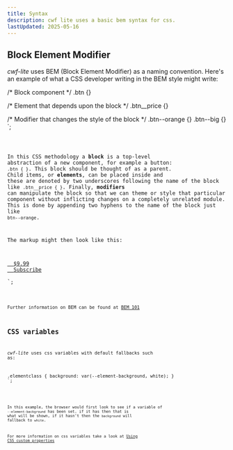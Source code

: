 ```yaml
---
title: Syntax
description: cwf lite uses a basic bem syntax for css.
lastUpdated: 2025-05-16
---
```



## Block Element Modifier

_cwf-lite_ uses BEM (Block Element Modifier) as a naming convention. Here's an example of what a CSS developer writing in the BEM style might write:

/* Block component */
.btn {}

/* Element that depends upon the block */ 
.btn__price {}

/* Modifier that changes the style of the block */
.btn--orange {} 
.btn--big {}
`;

<Code code={example1} lang="css" />

In this CSS methodology a **block** is a top-level abstraction of a new component, for example a button: `.btn { }`.
This block should be thought of as a parent. Child items, or **elements**, can be placed inside and these are denoted by two underscores following the name of the block like `.btn__price { }`.
Finally, **modifiers** can manipulate the block so that we can theme or style that particular component without inflicting changes on a completely unrelated module.
This is done by appending two hyphens to the name of the block just like `btn--orange`.

The markup might then look like this:

<a class="btn btn--big btn--orange" href="/">
  <span class="btn__price">$9.99</span>
  <span class="btn__text">Subscribe</span>
</a>
`;

<Code code={example2} lang="html" />

Further information on BEM can be found at [BEM 101](https://css-tricks.com/bem-101/)

## CSS variables

_cwf-lite_ uses css variables with default fallbacks such as:

.elementclass {
  background: var(--element-background, white);
}
`;

<Code code={example3} lang="css" />

In this example, the browser would first look to see if a variable of `--element-background` has been set.
if it has then that is what will be shown, if it hasn't then the `background` will fallback to `white`.

For more information on css variables take a look at [Using CSS custom properties](https://developer.mozilla.org/en-US/docs/Web/CSS/Using_CSS_custom_properties)